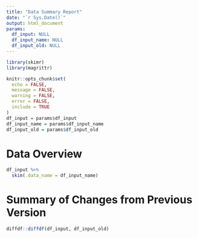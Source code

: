 ```yaml
---
title: "Data Summary Report"
date: "`r Sys.Date()`"
output: html_document
params:
  df_input: NULL
  df_input_name: NULL
  df_input_old: NULL
---
```


```r
library(skimr)
library(magrittr)

knitr::opts_chunk$set(
  echo = FALSE,
  message = FALSE,
  warning = FALSE,
  error = FALSE,
  include = TRUE
)
df_input = params$df_input
df_input_name = params$df_input_name
df_input_old = params$df_input_old
```

# Data Overview
```r
df_input %>%
  skim(.data_name = df_input_name)
```

# Summary of Changes from Previous Version
```r
diffdf::diffdf(df_input, df_input_old)
```
